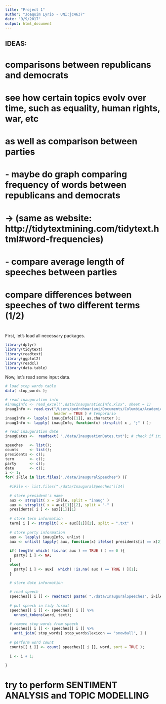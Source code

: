 ```yaml
---
title: "Project 1"
author: "Joaquim Lyrio - UNI:jc4637"
date: "9/9/2017"
output: html_document
---
```


## IDEAS:
# comparisons between republicans and democrats
# see how certain topics evolv over time, such as equality, human rights, war, etc
#      as well as comparison between parties
#
# - maybe do graph comparing frequency of words between republicans and democrats 
#       -> (same as website: http://tidytextmining.com/tidytext.html#word-frequencies)
# - compare average length of speeches between parties
#
# compare differences between speeches of two different terms (1/2)
#

First, let's load all necessary packages.
```r
library(dplyr)
library(tidytext)
library(readtext)
library(ggplot2)
library(readxl)
library(data.table)
```

Now, let's read some input data.
```r
# load stop words table
data( stop_words );

# read inauguration info
#inaugInfo <- read_excel(".data/InaugurationInfo.xlsx", sheet = 1)
inaugInfo <- read.csv("/Users/pedrohmariani/Documents/Columbia/Academic/Fall 2017/AppliedDataScience/Projects/proj1/data/InaugurationInfo copy.csv",
                      header = TRUE ) # temporario
inaugInfo <- lapply( inaugInfo[[1]], as.character );
inaugInfo <- lapply( inaugInfo, function(x) strsplit( x , ";" ) );

# read inauguration date
inaugDates <-  readtext( "./data/InauguationDates.txt"); # check if its possible to read txt line by line
```


```r

speeches   <- list();
counts     <- list();
presidents <- c();
term       <- c();
party      <- c();
date       <- c();
i <- 1;
for( iFile in list.files("./data/InauguralSpeeches") ){
  
  #iFile <- list.files("./data/InauguralSpeeches")[14]
  
  # store president's name
  aux <- strsplit( x = iFile, split = "inaug" )
  aux <- strsplit( x = aux[[1]][2], split = "-" )
  presidents[ i ] <- aux[[1]][1]
  
  # store term information
  term[ i ] <- strsplit( x = aux[[1]][2], split = ".txt" )
  
  # store party information
  aux <- lapply( inaugInfo, unlist )
  aux <- unlist( lapply( aux, function(x) ifelse( presidents[i] == x[2], x[4], NA ) ) );
  
  if( length( which( !is.na( aux ) == TRUE ) ) == 0 ){
    party[ i ] <- NA;
  }
  else{
    party[ i ] <- aux[  which( !is.na( aux ) == TRUE ) ][1];
  }

  # store date information
  
  # read speech
  speeches[[ i ]] <- readtext( paste( "./data/InauguralSpeeches", iFile, sep = "/") );
  
  # put speech in tidy format
  speeches[[ i ]] <- speeches[[ i ]] %>% 
    unnest_tokens(word, text);
  
  # remove stop words from speech
  speeches[[ i ]] <- speeches[[ i ]] %>%
    anti_join( stop_words[ stop_words$lexicon == "snowball", ] )
  
  # perform word count
  counts[[ i ]] <- count( speeches[[ i ]], word, sort = TRUE );
  
  i <- i + 1;
  
}

```

# try to perform SENTIMENT ANALYSIS and TOPIC MODELLING


